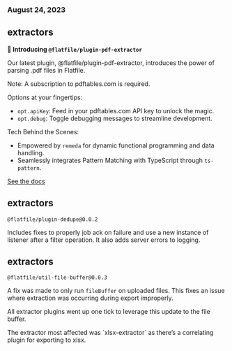 ### August 24, 2023

## extractors

**🚀 Introducing `@flatfile/plugin-pdf-extractor`**

Our latest plugin, @flatfile/plugin-pdf-extractor, introduces the power of parsing .pdf files in Flatfile.

<Note>Note: A subscription to pdftables.com is required.</Note>

Options at your fingertips:

- `opt.apiKey`: Feed in your pdftables.com API key to unlock the magic.
- `opt.debug`: Toggle debugging messages to streamline development.

Tech Behind the Scenes:

- Empowered by `remeda` for dynamic functional programming and data handling.
- Seamlessly integrates Pattern Matching with TypeScript through `ts-pattern`.

[See the docs](https://flatfile.com/plugins/plugin-pdf-extractor)

## extractors

`@flatfile/plugin-dedupe@0.0.2`

Includes fixes to properly job ack on failure and use a new instance of listener after a filter operation. It also adds server errors to logging.

## extractors

`@flatfile/util-file-buffer@0.0.3`

A fix was made to only run `fileBuffer` on uploaded files. This fixes an issue where extraction was occurring during export improperly.

All extractor plugins went up one tick to leverage this update to the file buffer.

<Info>
  The extractor most affected was `xlsx-extractor` as there’s a correlating
  plugin for exporting to xlsx.
</Info>
